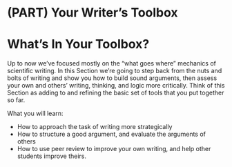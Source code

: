 # (PART) Your Writer's Toolbox {-}
# What's In Your Toolbox? {#toolbox600}

Up to now we've focused mostly on the "what goes where" mechanics of scientific writing. In this Section we're going to step back from the nuts and bolts of writing and show you how to build sound arguments, then assess your own and others' writing, thinking, and logic more critically. Think of this Section as adding to and refining the basic set of tools that you put together so far. 

What you will learn:

* How to approach the task of writing more strategically
* How to structure a good argument, and evaluate the arguments of others
* How to use peer review to improve your own writing, and help other students improve theirs.
